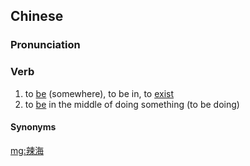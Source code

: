 ==Chinese==
{{zh-forms|alt=啦嗨,辣嗨,拉嗨-nonstandard,拉海-nonstandard}}

===Pronunciation===
{{zh-pron
|w=5laq he
|cat=v
}}

===Verb===
{{zh-verb}} {{tcx|Shanghainese|lang=zh}}

# to [[be]] (somewhere), to be in, to [[exist]]
# to [[be]] in the middle of doing something (to be doing) {{gloss|indicating an action in progress}}
#: {{zh-x|儂 辣海 等 啥人 啊？|Who are you waiting for?|SH}}

====Synonyms====
{{zh-dial|在}}

[[mg:辣海]]